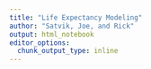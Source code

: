 ```yaml
---
title: "Life Expectancy Modeling"
author: "Satvik, Joe, and Rick"
output: html_notebook
editor_options: 
  chunk_output_type: inline
---
```


